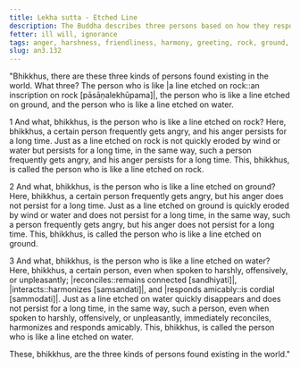 ```yaml
---
title: Lekha sutta - Etched Line
description: The Buddha describes three persons based on how they respond to anger. One person is like a line etched on rock, another like a line etched on ground, and the third like a line etched on water.
fetter: ill will, ignorance
tags: anger, harshness, friendliness, harmony, greeting, rock, ground, water, an, an3
slug: an3.132
---
```


"Bhikkhus, there are these three kinds of persons found existing in the world. What three? The person who is like |a line etched on rock::an inscription on rock [pāsāṇalekhūpama]|, the person who is like a line etched on ground, and the person who is like a line etched on water.

1 And what, bhikkhus, is the person who is like a line etched on rock? Here, bhikkhus, a certain person frequently gets angry, and his anger persists for a long time. Just as a line etched on rock is not quickly eroded by wind or water but persists for a long time, in the same way, such a person frequently gets angry, and his anger persists for a long time. This, bhikkhus, is called the person who is like a line etched on rock.

2 And what, bhikkhus, is the person who is like a line etched on ground? Here, bhikkhus, a certain person frequently gets angry, but his anger does not persist for a long time. Just as a line etched on ground is quickly eroded by wind or water and does not persist for a long time, in the same way, such a person frequently gets angry, but his anger does not persist for a long time. This, bhikkhus, is called the person who is like a line etched on ground.

3 And what, bhikkhus, is the person who is like a line etched on water? Here, bhikkhus, a certain person, even when spoken to harshly, offensively, or unpleasantly; |reconciles::remains connected [sandhiyati]|, |interacts::harmonizes [saṃsandati]|, and |responds amicably::is cordial [sammodati]|. Just as a line etched on water quickly disappears and does not persist for a long time, in the same way, such a person, even when spoken to harshly, offensively, or unpleasantly, immediately reconciles, harmonizes and responds amicably. This, bhikkhus, is called the person who is like a line etched on water.

These, bhikkhus, are the three kinds of persons found existing in the world."